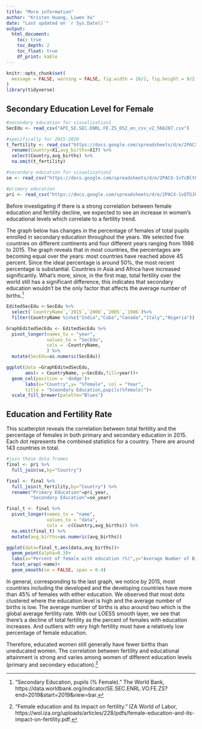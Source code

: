 ```yaml
---
title: "More information"
author: "Kristen Huang, Liwen Xu"
date: "Last updated on `r Sys.Date()`"
output:
  html_document:
    toc: true
    toc_depth: 2
    toc_float: true
    df_print: kable
---
```


<!--
Comments in HTML are like this! 
-->

```r
knitr::opts_chunk$set(
  message = FALSE, warning = FALSE, fig.width = 16/2, fig.height = 9/2
)
library(tidyverse)
```

## Secondary Education Level for Female

```r
#secondary education for visualization1
SecEdu <- read_csv("API_SE.SEC.ENRL.FE.ZS_DS2_en_csv_v2_566287.csv")

#specifically for 2015-2020
t_fertility <- read_csv("https://docs.google.com/spreadsheets/d/e/2PACX-1vTcJCzLBnpf6HRUcoEwmXe5PiMeKr6zQg7YUfoogvPfhvlNKkAkpHb85Wyi0uRWYM7r7BXIhrugAO6f/pub?gid=533862032&single=true&output=csv") %>%
  rename(Country=X1,avg_births=X17) %>%
  select(Country,avg_births) %>%
  na.omit(t_fertility)

#secondary education for visualization2
se <- read_csv("https://docs.google.com/spreadsheets/d/e/2PACX-1vTcBltP5ZZA8j3vf5YRlyhdI6WHXdgFPD7TSqjq0Pib-IORGpnC8p23P01Meoimn4wdV-uiPAKwqcwv/pub?output=csv") 

#primary education
pri <- read_csv("https://docs.google.com/spreadsheets/d/e/2PACX-1vQTGJUF8WK8S3dgyDVh8NQ1wcVUOZMdVdxAcSdpPytvE8VGBIBmx1sP0kML59zAtdeIF-t9YYWS_m9g/pub?output=csv")

```

Before investigating if there is a strong correlation between female education and fertility decline, we expected to see an increase in women’s educational levels which correlate to a fertility trend. 

The graph below has changes in the percentage of females of total pupils enrolled in secondary education throughout the years. We selected five countries on different continents and four different years ranging from 1986 to 2015. The graph reveals that in most countries, the percentages are becoming equal over the years: most countries have reached above 45 percent. Since the ideal percentage is around 50%, the most recent percentage is substantial. Countries in Asia and Africa have increased significantly. What’s more, since, in the first map, total fertility over the world still has a significant difference, this indicates that secondary education wouldn’t be the only factor that affects the average number of births.^[“Secondary Education, pupils (% Female).” The World Bank, https://data.worldbank.org/indicator/SE.SEC.ENRL.VO.FE.ZS?end=2019&start=2019&view=bar.]

```r
EditedSecEdu <-SecEdu %>% 
  select(`CountryName`,`2015`,`2000`,`2005`,`1986`)%>%
  filter(CountryName %in%c("India","Cuba","Canada","Italy","Nigeria"))

GraphEditedSecEdu <- EditedSecEdu %>% 
  pivot_longer(names_to = "year", 
               values_to = "SecEdu", 
               cols = -CountryName,
               ) %>% 
  mutate(SecEdu=as.numeric(SecEdu))

ggplot(data =GraphEditedSecEdu,
       aes(x = CountryName, y=SecEdu,fill=year))+
  geom_col(position = 'dodge')+
       labs(x="Country",y= "%female", col = "Year",
       title = "Sceondary Education,pupils(%female)")+
  scale_fill_brewer(palette="Blues")

```

## Education and Fertility Rate

This scatterplot reveals the correlation between total fertility and the percentage of females in both primary and secondary education in 2015. Each dot represents the combined statistics for a country. There are around 143 countries in total.

```r
#join these data frames
final <- pri %>%
  full_join(se,by="Country")

final <- final %>%
  full_join(t_fertility,by="Country") %>%
  rename("Primary Education"=pri_year,
         "Secondary Education"=se_year)

final_t <- final %>% 
  pivot_longer(names_to = "name", 
               values_to = "data", 
               cols = -c(Country,avg_births)) %>%
  na.omit(final_t) %>%
  mutate(avg_births=as.numeric(avg_births))

```

```r
ggplot(data=final_t,aes(data,avg_births))+
  geom_point(alpha=0.3)+
  labs(x="Percent of female with education (%)",y="Average Number of Births for Each Country")+
  facet_wrap(~name)+
  geom_smooth(se = FALSE, span = 0.4)

```

In general, corresponding to the last graph, we notice by 2015, most countries including the developed and the developing countries have more than 45% of females with either education. We observed that most dots clustered where the education level is high and the average number of births is low. The average number of births is also around two which is the global average fertility rate. With our LOESS smooth layer, we see that there’s a decline of total fertility as the percent of females with education increases. And outliers with very high fertility must have a relatively low percentage of female education. 
  
Therefore, educated women still generally have fewer births than uneducated women. The correlation between fertility and educational attainment is strong and varies among women of different education levels (primary and secondary education).^[“Female education and its impact on fertility.” IZA World of Labor, https://wol.iza.org/uploads/articles/228/pdfs/female-education-and-its-impact-on-fertility.pdf.]

